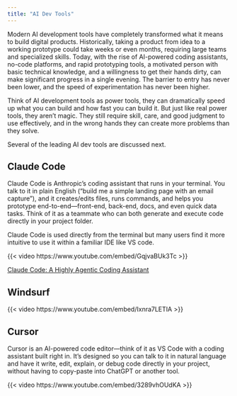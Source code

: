```yaml
---
title: "AI Dev Tools"
---
```


Modern AI development tools have completely transformed what it means to build digital products. Historically, taking a product from idea to a working prototype could take weeks or even months, requiring large teams and specialized skills. Today, with the rise of AI-powered coding assistants, no-code platforms, and rapid prototyping tools, a motivated person with basic technical knowledge, and a willingness to get their hands dirty, can make significant progress in a single evening. The barrier to entry has never been lower, and the speed of experimentation has never been higher.

Think of AI development tools as power tools, they can dramatically speed up what you can build and how fast you can build it. But just like real power tools, they aren’t magic. They still require skill, care, and good judgment to use effectively, and in the wrong hands they can create more problems than they solve.

Several of the leading AI dev tools are discussed next. 

## Claude Code

Claude Code is Anthropic’s coding assistant that runs in your terminal. You talk to it in plain English (“build me a simple landing page with an email capture”), and it creates/edits files, runs commands, and helps you prototype end-to-end—front-end, back-end, docs, and even quick data tasks. Think of it as a teammate who can both generate and execute code directly in your project folder. 

Claude Code is used directly from the terminal but many users find it more intuitive to use it within a familiar IDE like VS code.

{{< video https://www.youtube.com/embed/GqjvaBUk3Tc >}}

[Claude Code: A Highly Agentic Coding Assistant](https://www.deeplearning.ai/short-courses/claude-code-a-highly-agentic-coding-assistant/)

## Windsurf

{{< video https://www.youtube.com/embed/Ixnra7LETIA >}}

## Cursor 

Cursor is an AI-powered code editor—think of it as VS Code with a coding assistant built right in.
It’s designed so you can talk to it in natural language and have it write, edit, explain, or debug code directly in your project, without having to copy-paste into ChatGPT or another tool.

{{< video https://www.youtube.com/embed/3289vhOUdKA >}}


  